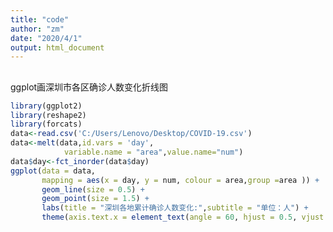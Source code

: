 ```yaml
---
title: "code"
author: "zm"
date: "2020/4/1"
output: html_document
---
```


## 
ggplot画深圳市各区确诊人数变化折线图

```r
library(ggplot2)
library(reshape2)
library(forcats)
data<-read.csv('C:/Users/Lenovo/Desktop/COVID-19.csv')
data<-melt(data,id.vars = 'day',
            variable.name = "area",value.name="num") 
data$day<-fct_inorder(data$day)
ggplot(data = data, 
       mapping = aes(x = day, y = num, colour = area,group =area )) +
       geom_line(size = 0.5) +
       geom_point(size = 1.5) +
       labs(title = "深圳各地累计确诊人数变化:",subtitle = "单位：人") +
       theme(axis.text.x = element_text(angle = 60, hjust = 0.5, vjust = 0.5 ,size = 8))

```

